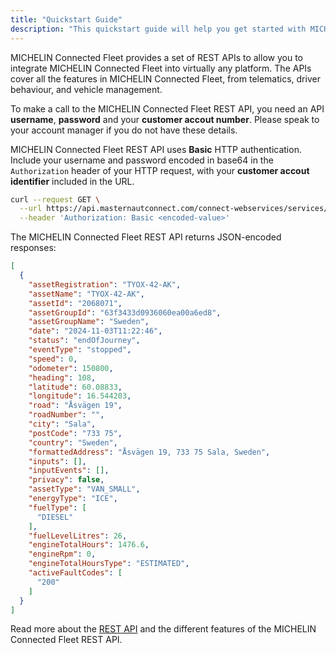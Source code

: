 ```yaml
---
title: "Quickstart Guide"
description: "This quickstart guide will help you get started with MICHELIN Connected Fleet REST API, allowing you to make your first API call and begin exploring the possibilities of the MICHELIN Connected Fleet REST API."
---
```


MICHELIN Connected Fleet provides a set of REST APIs to allow you to integrate MICHELIN Connected Fleet into virtually any platform. The APIs cover all the features in MICHELIN Connected Fleet, from telematics, driver behaviour, and vehicle management.

To make a call to the MICHELIN Connected Fleet REST API, you need an API **username**, **password** and your **customer accout number**.  Please speak to your account manager if you do not have these details.

MICHELIN Connected Fleet REST API uses **Basic** HTTP authentication. Include your username and password encoded in base64 in the `Authorization` header of your HTTP request, with your **customer accout identifier** included in the URL.

```bash
curl --request GET \
  --url https://api.masternautconnect.com/connect-webservices/services/public/v1/customer/{customerId}/tracking/live \
  --header 'Authorization: Basic <encoded-value>'
```

The MICHELIN Connected Fleet REST API returns JSON-encoded responses:

```json
[
  {
    "assetRegistration": "TYOX-42-AK",
    "assetName": "TYOX-42-AK",
    "assetId": "2068071",
    "assetGroupId": "63f3433d0936060ea00a6ed8",
    "assetGroupName": "Sweden",
    "date": "2024-11-03T11:22:46",
    "status": "endOfJourney",
    "eventType": "stopped",
    "speed": 0,
    "odometer": 150800,
    "heading": 108,
    "latitude": 60.08833,
    "longitude": 16.544203,
    "road": "Åsvägen 19",
    "roadNumber": "",
    "city": "Sala",
    "postCode": "733 75",
    "country": "Sweden",
    "formattedAddress": "Åsvägen 19, 733 75 Sala, Sweden",
    "inputs": [],
    "inputEvents": [],
    "privacy": false,
    "assetType": "VAN_SMALL",
    "energyType": "ICE",
    "fuelType": [
      "DIESEL"
    ],
    "fuelLevelLitres": 26,
    "engineTotalHours": 1476.6,
    "engineRpm": 0,
    "engineTotalHoursType": "ESTIMATED",
    "activeFaultCodes": [
      "200"
    ]
  }
]
```

Read more about the [REST API](/essentials/restAPI) and the different features of the MICHELIN Connected Fleet REST API.